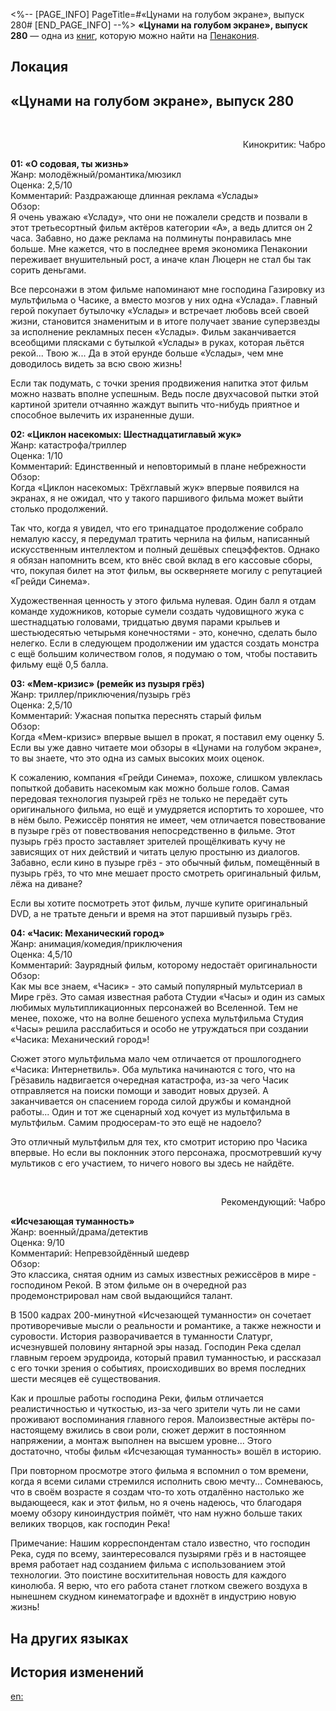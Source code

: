 <%-- [PAGE_INFO]
PageTitle=#«Цунами на голубом экране», выпуск 280#
[END_PAGE_INFO] --%>
{{Дополнить}}
{{Книга Инфобокс
|id           = 303
|Название     = 
|Изображение  = Предмет Журнал Пенакония.png
|Мир          = Пенакония
|Томов        = 1
|Автор        = <!--нужно добавить-->
|Описание     = Известный журнал кинорецензий на Пенаконии. Автором в нём выступает кинокритик Чабро. Он метко подбирает слова и безжалостно высказывает своё мнение.
|Том1         = {{tx}}
|Источник1    = {{tx|Отсутствует источник}}
|Персонажи    = 
|Фракции      = 
}}
'''«Цунами на голубом экране», выпуск 280''' — одна из [[Книги|книг]], которую можно найти на [[Пенакония]].

==Локация==
{{Отметка карты|<!--название карты-->|<!--id отметки-->}}

==«Цунами на голубом экране», выпуск 280==
{{Размер|+2|<div align="center">«Цунами на голубом экране», выпуск 280</div>}}

{{Размер|+1|<div align="center">Экспресс-обзор фильмов месяца</div>}}<br /><div align="right">Кинокритик: Чабро</div>

'''01: «О содовая, ты жизнь»'''<br />
Жанр: молодёжный/романтика/мюзикл<br />
Оценка: 2,5/10<br />
Комментарий: Раздражающе длинная реклама «Услады»<br />
Обзор:<br />
Я очень уважаю «Усладу», что они не пожалели средств и позвали в этот третьесортный фильм актёров категории «А», а ведь длится он 2 часа. Забавно, но даже реклама на полминуты понравилась мне больше. Мне кажется, что в последнее время экономика Пенаконии переживает внушительный рост, а иначе клан Люцерн не стал бы так сорить деньгами.

Все персонажи в этом фильме напоминают мне господина Газировку из мультфильма о Часике, а вместо мозгов у них одна «Услада». Главный герой покупает бутылочку «Услады» и встречает любовь всей своей жизни, становится знаменитым и в итоге получает звание суперзвезды за исполнение рекламных песен «Услады». Фильм заканчивается всеобщими плясками с бутылкой «Услады» в руках, которая льётся рекой... Твою ж... Да в этой ерунде больше «Услады», чем мне доводилось видеть за всю свою жизнь!

Если так подумать, с точки зрения продвижения напитка этот фильм можно назвать вполне успешным. Ведь после двухчасовой пытки этой картиной зрители отчаянно жаждут выпить что-нибудь приятное и способное вылечить их израненные души.

'''02: «Циклон насекомых: Шестнадцатиглавый жук»'''<br />
Жанр: катастрофа/триллер<br />
Оценка: 1/10<br />
Комментарий: Единственный и неповторимый в плане небрежности<br />
Обзор:<br />
Когда «Циклон насекомых: Трёхглавый жук» впервые появился на экранах, я не ожидал, что у такого паршивого фильма может выйти столько продолжений.

Так что, когда я увидел, что его тринадцатое продолжение собрало немалую кассу, я передумал тратить чернила на фильм, написанный искусственным интеллектом и полный дешёвых спецэффектов. Однако я обязан напомнить всем, кто внёс свой вклад в его кассовые сборы, что, покупая билет на этот фильм, вы оскверняете могилу с репутацией «Грейди Синема».

Художественная ценность у этого фильма нулевая. Один балл я отдам команде художников, которые сумели создать чудовищного жука с шестнадцатью головами, тридцатью двумя парами крыльев и шестьюдесятью четырьмя конечностями - это, конечно, сделать было нелегко. Если в следующем продолжении им удастся создать монстра с ещё большим количеством голов, я подумаю о том, чтобы поставить фильму ещё 0,5 балла.

'''03: «Мем-кризис» (ремейк из пузыря грёз)'''<br />
Жанр: триллер/приключения/пузырь грёз<br />
Оценка: 2,5/10<br />
Комментарий: Ужасная попытка переснять старый фильм<br />
Обзор:<br />
Когда «Мем-кризис» впервые вышел в прокат, я поставил ему оценку 5. Если вы уже давно читаете мои обзоры в «Цунами на голубом экране», то вы знаете, что это одна из самых высоких моих оценок.

К сожалению, компания «Грейди Синема», похоже, слишком увлеклась попыткой добавить насекомым как можно больше голов. Самая передовая технология пузырей грёз не только не передаёт суть оригинального фильма, но ещё и умудряется испортить то хорошее, что в нём было. Режиссёр понятия не имеет, чем отличается повествование в пузыре грёз от повествования непосредственно в фильме. Этот пузырь грёз просто заставляет зрителей прощёлкивать кучу не зависящих от них действий и читать целую простыню из диалогов. Забавно, если кино в пузыре грёз - это обычный фильм, помещённый в пузырь грёз, то что мне мешает просто смотреть оригинальный фильм, лёжа на диване?

Если вы хотите посмотреть этот фильм, лучше купите оригинальный DVD, а не тратьте деньги и время на этот паршивый пузырь грёз.

'''04: «Часик: Механический город»'''<br />
Жанр: анимация/комедия/приключения<br />
Оценка: 4,5/10<br />
Комментарий: Заурядный фильм, которому недостаёт оригинальности<br />
Обзор:<br />
Как мы все знаем, «Часик» - это самый популярный мультсериал в Мире грёз. Это самая известная работа Студии «Часы» и один из самых любимых мультипликационных персонажей во Вселенной. Тем не менее, похоже, что на волне бешеного успеха мультфильма Студия «Часы» решила расслабиться и особо не утруждаться при создании «Часика: Механический город»!

Сюжет этого мультфильма мало чем отличается от прошлогоднего «Часика: Интернетвиль». Оба мультика начинаются с того, что на Грёзавиль надвигается очередная катастрофа, из-за чего Часик отправляется на поиски помощи и заводит новых друзей. А заканчивается он спасением города силой дружбы и командной работы... Один и тот же сценарный ход кочует из мультфильма в мультфильм. Самим продюсерам-то это ещё не надоело?

Это отличный мультфильм для тех, кто смотрит историю про Часика впервые. Но если вы поклонник этого персонажа, просмотревший кучу мультиков с его участием, то ничего нового вы здесь не найдёте.

{{Размер|+1|<div align="center">Рекомендации месяца</div>}}<br /><div align="right">Рекомендующий: Чабро</div>

'''«Исчезающая туманность»'''<br />
Жанр: военный/драма/детектив<br />
Оценка: 9/10<br />
Комментарий: Непревзойдённый шедевр<br />
Обзор:<br />
Это классика, снятая одним из самых известных режиссёров в мире - господином Рекой. В этом фильме он в очередной раз продемонстрировал нам свой выдающийся талант.

В 1500 кадрах 200-минутной «Исчезающей туманности» он сочетает противоречивые мысли о реальности и романтике, а также нежности и суровости. История разворачивается в туманности Слатург, исчезнувшей половину янтарной эры назад. Господин Река сделал главным героем эрудроида, который правил туманностью, и рассказал с его точки зрения о событиях, происходивших во время последних шести месяцев её существования.

Как и прошлые работы господина Реки, фильм отличается реалистичностью и чуткостью, из-за чего зрители чуть ли не сами проживают воспоминания главного героя. Малоизвестные актёры по-настоящему вжились в свои роли, сюжет держит в постоянном напряжении, а монтаж выполнен на высшем уровне... Этого достаточно, чтобы фильм «Исчезающая туманность» вошёл в историю.

При повторном просмотре этого фильма я вспомнил о том времени, когда я всеми силами стремился исполнить свою мечту... Сомневаюсь, что в своём возрасте я создам что-то хоть отдалённо настолько же выдающееся, как и этот фильм, но я очень надеюсь, что благодаря моему обзору киноиндустрия поймёт, что нам нужно больше таких великих творцов, как господин Река!

Примечание: Нашим корреспондентам стало известно, что господин Река, судя по всему, заинтересовался пузырями грёз и в настоящее время работает над созданием фильма с использованием этой технологии. Это поистине восхитительная новость для каждого кинолюба. Я верю, что его работа станет глотком свежего воздуха в нынешнем скудном кинематографе и вдохнёт в индустрию новую жизнь!

==На других языках==
{{На других языках
|en   = ''Silver Screen Shockwave'' Issue 280
|zhs  = 《银幕冲击波》第280期
|zht  = 《銀幕衝擊波》第280期
|ja   = 『銀幕の衝撃波』第280期
|ko   = ≪은막의 충격파≫ 제280호
|es   = «Secuencias de choque en la gran pantalla» Edición 280
|fr   = ''Choc à l'écran'' numéro 280
|ru   = «Цунами на голубом экране», выпуск 280
|th   = คลื่นสนั่นจอเงิน ฉบับที่ 280
|vi   = "Sóng Xung Kích Màn Bạc" Kỳ 280
|de   = „Kino-Knaller“ Ausgabe 280
|id   = "Gelombang Kejut Layar Perak" Edisi 280
|pt   = "Onda de Choque da Indústria Cinematográfica" Edição 280
}}

==История изменений==
{{История изменений|3.5}}

[[en:]]